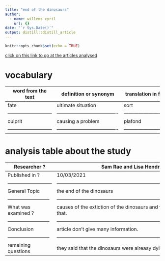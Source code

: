 ```yaml
---
title: "end of the dinosaurs"
author:
  - name: willems cyril
    url: {}
date: "`r Sys.Date()`"
output: distill::distill_article
---
```


```r
knitr::opts_chunk$set(echo = TRUE)
```

[click on this link to go at the articles analysed](https://www.nhm.ac.uk/discover/dinosaur-extinction.html)




# vocabulary #

word from the text         |       definition or synonym         |        translation in french   |
---------------------------|-------------------------------------|--------------------------------|
fate                       |          ultimate situation         |    sort                        |
---------------------------|-------------------------------------|--------------------------------|
culprit                    |          causing a problem          |    plafond                     |
---------------------------|-------------------------------------|--------------------------------|



# analysis table about the study #


 Researcher ?              |     Sam Rae and Lisa Hendry
 --------------------------|-------------------------------------------------------------------------------------------
 Published in ?            |     10/03/2021
---------------------------|-------------------------------------------------------------------------------------------
 General Topic             |     the end of the dinosaurs
 --------------------------|-------------------------------------------------------------------------------------------
 What was examined ?       |     causes of the extiction of the dinosaurs and what's remains after that.
 --------------------------|-------------------------------------------------------------------------------------------
 Conclusion                |     article don't give many information.
 --------------------------|-------------------------------------------------------------------------------------------
 remaining questions       |     they said that the dinosaurs were alreasy dying but due to what ?
